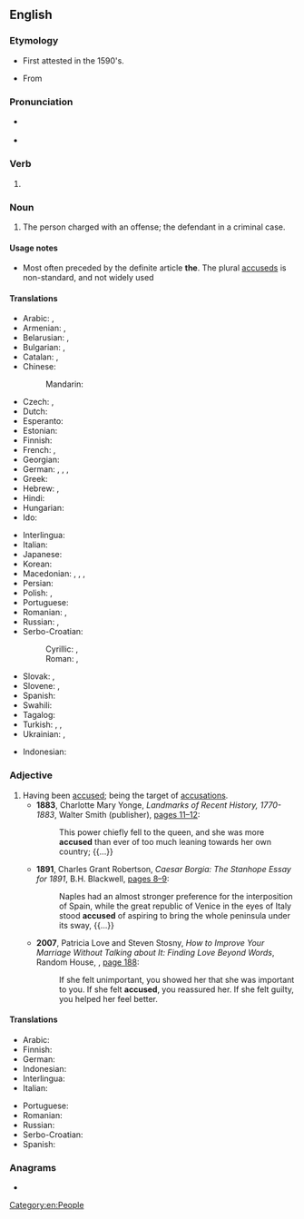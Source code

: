 ==English==

===Etymology===
* {{sense|noun}} First attested in the 1590's.
* From {{suffix|en|accuse|ed|gloss1=blame}}

===Pronunciation===
* {{a|US}} {{IPA|en|/ə.ˈkjuzd/}}
* {{audio|en|en-us-accused.ogg|Audio (US)}}

===Verb===
{{head|en|verb form}}

# {{en-past of|accuse}}

===Noun===
{{en-noun|accused}}

# {{lb|en|legal}} The person charged with an offense; the defendant in a criminal case.
#: {{synonyms|en|accusee}}
#: {{antonyms|en|accuser}}

====Usage notes====
* {{sense|noun}} Most often preceded by the definite article '''the'''. The plural [[accuseds]] is non-standard, and not widely used

====Translations====
{{trans-top|defendant}}
* Arabic: {{t|ar|مُتَّهَم|m}}, {{t|ar|مُتَّهَمَة|f}}
* Armenian: {{t+|hy|մեղադրյալ}}, {{t+|hy|ամբաստանյալ}}
* Belarusian: {{t|be|абвінава́чваны|m}}, {{t|be|абвінава́чваная|f}}
* Bulgarian: {{t+|bg|обвиня́ем|m}}, {{t+|bg|обвиня́ема|f}}
* Catalan: {{t+|ca|acusat|m}}, {{t+|ca|acusada|f}}
* Chinese:
*: Mandarin: {{t+|cmn|被告|tr=bèigào}}
* Czech: {{t+|cs|obviněný|m}}, {{t+|cs|obviněná|f}}
* Dutch: {{t+|nl|beschuldigde|m|f}}
* Esperanto: {{t|eo|akuzito}}
* Estonian: {{t|et|süüalune}}
* Finnish: {{t+|fi|syytetty}}
* French: {{t+|fr|accusé|m}}, {{t+|fr|accusée|f}}
* Georgian: {{t|ka|ბრალდებული}}
* German: {{t+|de|Angeklagter|m}}, {{t+|de|Angeklagte|f}}, {{t+|de|Beschuldigter|m}}, {{t+|de|Beschuldigte|f}}
* Greek: {{t+|el|κατηγορούμενος|m}}
* Hebrew: {{t+|he|נֶאֱשָׁם|m|tr=ne'eshám}}, {{t|he|נֶאֱשֶׁמֶת|f|tr=ne'eshemét}}
* Hindi: {{t+|hi|अभियुक्त|m}}
* Hungarian: {{t+|hu|vádlott}}
* Ido: {{t+|io|akuzito}}
{{trans-mid}}
* Interlingua: {{t|ia|accusato}}
* Italian: {{t+|it|accusato|m}}
* Japanese: {{t+|ja|被告|tr=ひこく, hikoku}}
* Korean: {{t+|ko|피고}}
* Macedonian: {{t|mk|обвинет|m}}, {{t|mk|обвинета|f}}, {{t|mk|туженик|m}}, {{t|mk|туженичка|f}}
* Persian: {{t+|fa|متهم|tr=mottaham}}
* Polish: {{t+|pl|oskarżony|m}}, {{t+|pl|oskarżona|f}}
* Portuguese: {{t+|pt|acusado|m}}
* Romanian: {{t+|ro|acuzat|m}}, {{t+|ro|acuzată|f}}
* Russian: {{t+|ru|обвиня́емый|m}}, {{t+|ru|обвиня́емая|f}}
* Serbo-Croatian:
*: Cyrillic: {{t|sh|оптужѐнӣк|m}}, {{t|sh|оптужѐница|f}}
*: Roman: {{t+|sh|optužènīk|m}}, {{t+|sh|optužènica|f}}
* Slovak: {{t|sk|obvinený|m}}, {{t|sk|obvinená|f}}
* Slovene: {{t|sl|obtoženec|m}}, {{t|sl|obtoženka|f}}
* Spanish: {{t+|es|acusado|m}}
* Swahili: {{t+|sw|mshtakiwa}}
* Tagalog: {{t|tl|akusado}}
* Turkish: {{t+|tr|sanık}}, {{t+|tr|davalı}}, {{t+|tr|zanlı}}
* Ukrainian: {{t|uk|обвинува́чуваний|m}}, {{t|uk|обвинува́чувана|f}}
{{trans-bottom}}

{{checktrans-top}}
* Indonesian: {{qualifier|2}} {{t+check|id|tertuduh}}
{{trans-mid}}
{{trans-bottom}}

===Adjective===
{{en-adj}}

# Having been [[accuse]]d; being the target of [[accusation]]s.
#* '''1883''', Charlotte Mary Yonge, ''Landmarks of Recent History, 1770-1883'', Walter Smith (publisher), [http://books.google.com/books?id=gmQDAAAAQAAJ&pg=PA11&dq=accused pages 11–12]:
#*: This power chiefly fell to the queen, and she was more '''accused''' than ever of too much leaning towards her own country; {{...}}
#* '''1891''', Charles Grant Robertson, ''Caesar Borgia: The Stanhope Essay for 1891'', B.H. Blackwell, [http://books.google.com/books?id=h_1DAAAAYAAJ&pg=PA9&dq=accused pages 8–9]:
#*: Naples had an almost stronger preference for the interposition of Spain, while the great republic of Venice in the eyes of Italy stood '''accused''' of aspiring to bring the whole peninsula under its sway, {{...}}
#* '''2007''', Patricia Love and Steven Stosny, ''How to Improve Your Marriage Without Talking about It: Finding Love Beyond Words'', Random House, {{ISBN|9780767923170}}, [http://books.google.com/books?id=NnOeP48vS0EC&pg=PA188&dq=accused page 188]:
#*: If she felt unimportant, you showed her that she was important to you. If she felt '''accused''', you reassured her. If she felt guilty, you helped her feel better.

====Translations====
{{trans-top|having been accused}}
* Arabic: {{t|ar|مُتَّهَم}}
* Finnish: {{t+|fi|syytetty}}
* German: {{t+|de|angeklagt}}
* Indonesian: {{t|id|dituduh}}
* Interlingua: {{t|ia|accusate}}
* Italian: {{t+|it|accusato}}
{{trans-mid}}
* Portuguese: {{t+|pt|acusado|m}}
* Romanian: {{t+|ro|acuzat}}
* Russian: {{t+|ru|обвиня́емый}}
* Serbo-Croatian: {{t+|sh|tuženik}}
* Spanish: {{t+|es|acusado}}
{{trans-bottom}}

===Anagrams===
* {{anagrams|en|a=accdesu|succade}}

[[Category:en:People]]